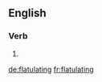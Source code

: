 ==English==

===Verb===
{{head|en|present participle}}

# {{present participle of|flatulate|lang=en|nocat=1}}

[[de:flatulating]]
[[fr:flatulating]]